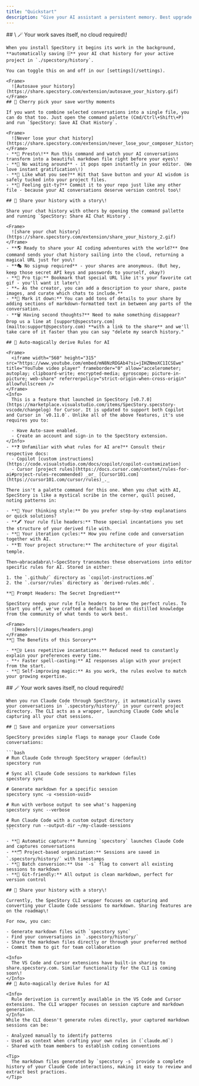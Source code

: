 ```yaml
---
title: "Quickstart"
description: "Give your AI assistant a persistent memory. Best upgrade since coffee ☕"
---
```


<Tabs>
  <Tab title="Cursor + VSCode">
    ## \
    🪄 Your work saves itself, no cloud required\!

    When you install SpecStory it begins its work in the background, **automatically saving 🗄️** your AI chat history for your active project in `./specstory/history`.

    You can toggle this on and off in our [settings](/settings).

    <Frame>
      ![Autosave your history](https://share.specstory.com/extension/autosave_your_history.gif)
    </Frame>
    ## 🎯 Cherry pick your save worthy moments

    If you want to combine selected conversations into a single file, you can do that too. Just open the command palette (Cmd/Ctrl\+Shift\+P) and run `SpecStory: Save AI Chat History`.

    <Frame>
      ![Never lose your chat history](https://share.specstory.com/extension/never_lose_your_composer_history_2.gif)
    </Frame>
    - **📝 Presto\!** Run this command and watch your AI conversations transform into a beautiful markdown file right before your eyes\!
    - **👀 No waiting around** - it pops open instantly in your editor. (We love instant gratification\!)
    - **💾 Like what you see?** Hit that Save button and your AI wisdom is safely tucked into your project files.
    - **🌳 Feeling git-ty?** Commit it to your repo just like any other file - because your AI conversations deserve version control too\!

    ## 🌟 Share your history with a story\!

    Share your chat history with others by opening the command pallette and running `SpecStory: Share AI Chat History`.

    <Frame>
      ![share your chat history](https://share.specstory.com/extension/share_your_history_2.gif)
    </Frame>
    - **🌎 Ready to share your AI coding adventures with the world?** One command sends your chat history sailing into the cloud, returning a magical URL just for you\!
    - **🎭 No signup required** - your shares are anonymous. (But hey, keep those secret API keys and passwords to yourself, okay?)
    - **🔗 Pro tip:** Bookmark that special URL like it's your favorite cat gif - you'll want it later\!
    - **✏️ As the creator, you can add a description to your share, paste images, and curate which chats to include.**
    - **📝 Mark it down:** You can add tons of details to your share by adding sections of markdown-formatted text in between any parts of the conversation.
    - **🗑️ Having second thoughts?** Need to make something disappear? Drop us a line at [support@specstory.com](mailto:support@specstory.com) **with a link to the share** and we'll take care of it faster than you can say "delete my search history."

    ## 🧪 Auto-magically derive Rules for AI

    <Frame>
      <iframe width="560" height="315" src="https://www.youtube.com/embed/mN8NzRDGAb4?si=jIHZNmoXC1ICSEwe" title="YouTube video player" frameborder="0" allow="accelerometer; autoplay; clipboard-write; encrypted-media; gyroscope; picture-in-picture; web-share" referrerpolicy="strict-origin-when-cross-origin" allowfullscreen />
    </Frame>
    <Info>
      This is a feature that launched in SpecStory [v0.7.0](https://marketplace.visualstudio.com/items/SpecStory.specstory-vscode/changelog) for Cursor. It is updated to support both Copilot and Cursor in `v0.11.0`. Unlike all of the above features, it's use requires you to:

      - Have Auto-save enabled.
      - Create an account and sign-in to the SpecStory extension.
    </Info>
    - **❓ Unfamiliar with what rules for AI are?** Consult their respective docs:
      - Copilot [custom instructions](https://code.visualstudio.com/docs/copilot/copilot-customization)
      - Cursor [project rules](https://docs.cursor.com/context/rules-for-ai#project-rules-recommended) _or_ [Cursor101.com](https://cursor101.com/cursor/rules)_._

    There isn't a palette command for this one. When you chat with AI, SpecStory is like a mystical scribe in the corner, quill poised, noting patterns in:

    - **🧠 Your thinking style:** Do you prefer step-by-step explanations or quick solutions?
    - **🖋️ Your rule file headers:** Those special incantations you set the structure of your derived file with.
    - **🔄 Your iteration cycles:** How you refine code and conversation together with AI.
    - **🏗️ Your project structure:** The architecture of your digital temple.

    Then—abracadabra\!—SpecStory transmutes these observations into editor specific rules for AI. Stored in either:

    1. the `.github/` directory as `copilot-instructions.md`
    2. the `.cursor/rules` directory as `derived-rules.mdc`.

    **🌈 Prompt Headers: The Secret Ingredient**

    SpecStory needs your rule file headers to brew the perfect rules. To start you off, we've crafted a default based on distilled knowledge from the community of what tends to work best.

    <Frame>
      ![Headers](/images/headers.png)
    </Frame>
    **🌟 The Benefits of this Sorcery**

    - **🧙‍♀️ Less repetitive incantations:** Reduced need to constantly explain your preferences every time.
    - **⚡ Faster spell-casting:** AI responses align with your project from the start.
    - **🔄 Self-improving magic:** As you work, the rules evolve to match your growing expertise.
  </Tab>
  <Tab title="Claude Code">
    ## 🪄 Your work saves itself, no cloud required\!

    When you run Claude Code through SpecStory, it automatically saves your conversations in `.specstory/history/` in your current project directory. The CLI acts as a wrapper, launching Claude Code while capturing all your chat sessions.

    ## 🎯 Save and organize your conversations

    SpecStory provides simple flags to manage your Claude Code conversations:

    ```bash
    # Run Claude Code through SpecStory wrapper (default)
    specstory run
    
    # Sync all Claude Code sessions to markdown files
    specstory sync
    
    # Generate markdown for a specific session
    specstory sync -u <session-uuid>
    
    # Run with verbose output to see what's happening
    specstory sync --verbose
    
    # Run Claude Code with a custom output directory
    specstory run --output-dir ~/my-claude-sessions
    ```

    - **📝 Automatic capture:** Running `specstory` launches Claude Code and captures conversations
    - **🗂️ Project-based organization:** Sessions are saved in `.specstory/history/` with timestamps
    - **💾 Batch conversion:** Use `-s` flag to convert all existing sessions to markdown
    - **🌳 Git-friendly:** All output is clean markdown, perfect for version control

    ## 🌟 Share your history with a story\!

    Currently, the SpecStory CLI wrapper focuses on capturing and converting your Claude Code sessions to markdown. Sharing features are on the roadmap\!

    For now, you can:

    - Generate markdown files with `specstory sync`
    - Find your conversations in `.specstory/history/`
    - Share the markdown files directly or through your preferred method
    - Commit them to git for team collaboration

    <Info>
      The VS Code and Cursor extensions have built-in sharing to share.specstory.com. Similar functionality for the CLI is coming soon\!
    </Info>
    ## 🧪 Auto-magically derive Rules for AI

    <Info>
      Rule derivation is currently available in the VS Code and Cursor extensions. The CLI wrapper focuses on session capture and markdown generation.
    </Info>
    While the CLI doesn't generate rules directly, your captured markdown sessions can be:

    - Analyzed manually to identify patterns
    - Used as context when crafting your own rules in (`claude.md`)
    - Shared with team members to establish coding conventions

    <Tip>
      The markdown files generated by `specstory -s` provide a complete history of your Claude Code interactions, making it easy to review and extract best practices.
    </Tip>
  </Tab>
</Tabs>